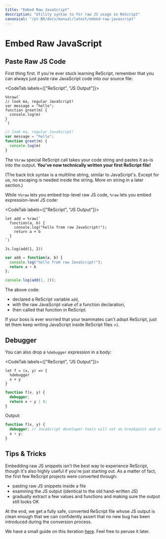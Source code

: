 ```yaml
---
title: "Embed Raw JavaScript"
description: "Utility syntax to for raw JS usage in ReScript"
canonical: "/pt-BR/docs/manual/latest/embed-raw-javascript"
---
```


# Embed Raw JavaScript

## Paste Raw JS Code

First thing first. If you're ever stuck learning ReScript, remember that you can always just paste raw JavaScript code into our source file:

<CodeTab labels={["ReScript", "JS Output"]}>

```res example
%%raw(`
// look ma, regular JavaScript!
var message = "hello";
function greet(m) {
  console.log(m)
}
`)
```
```js
// look ma, regular JavaScript!
var message = "hello";
function greet(m) {
  console.log(m)
}
```

</CodeTab>

The `%%raw` special ReScript call takes your code string and pastes it as-is into the output. **You've now technically written your first ReScript file!**

(The back tick syntax is a multiline string, similar to JavaScript's. Except for us, no escaping is needed inside the string. More on string in a later section.)

While `%%raw` lets you embed top-level raw JS code, `%raw` lets you embed expression-level JS code:

<CodeTab labels={["ReScript", "JS Output"]}>

```res example
let add = %raw(`
  function(a, b) {
    console.log("hello from raw JavaScript!");
    return a + b
  }
`)

Js.log(add(1, 2))
```
```js
var add = function(a, b) {
  console.log("hello from raw JavaScript!");
  return a + b
};

console.log(add(1, 2));
```

</CodeTab>

The above code:
- declared a ReScript variable `add`,
- with the raw JavaScript value of a function declaration,
- then called that function in ReScript.

If your boss is ever worried that your teammates can't adopt ReScript, just let them keep writing JavaScript inside ReScript files =).

## Debugger

You can also drop a `%debugger` expression in a body:

<CodeTab labels={["ReScript", "JS Output"]}>

```res example
let f = (x, y) => {
  %debugger
  x + y
}
```
```js
function f(x, y) {
  debugger;
  return x + y | 0;
}
```

</CodeTab>

Output:

```js
function f(x, y) {
  debugger; // JavaScript developer tools will set an breakpoint and stop here
  x + y;
}
```

## Tips & Tricks

Embedding raw JS snippets isn't the best way to experience ReScript, though it's also highly useful if you're just starting out. As a matter of fact, the first few ReScript projects were converted through:

- pasting raw JS snippets inside a file
- examining the JS output (identical to the old hand-written JS)
- gradually extract a few values and functions and making sure the output still looks OK

At the end, we get a fully safe, converted ReScript file whose JS output is clean enough that we can confidently assert that no new bug has been introduced during the conversion process.

We have a small guide on this iteration [here](converting-from-js.md). Feel free to peruse it later.
